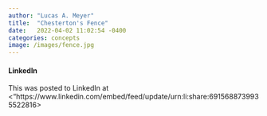 ```yaml
---
author: "Lucas A. Meyer"
title:  "Chesterton's Fence"
date:   2022-04-02 11:02:54 -0400
categories: concepts
image: /images/fence.jpg
---
```


#### LinkedIn
This was posted to LinkedIn at <"https://www.linkedin.com/embed/feed/update/urn:li:share:6915688739935522816>